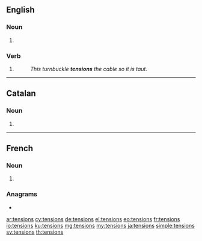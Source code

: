 ==English==

===Noun===
{{head|en|noun plural form}}

# {{plural of|tension|lang=en}}

===Verb===
{{head|en|verb form}}

# {{en-third-person singular of|tension}}
#: ''This turnbuckle '''tensions''' the cable so it is taut.''

----
==Catalan==

===Noun===
{{head|ca|noun form}}

# {{plural of|tensió|lang=ca}}
----

==French==

===Noun===
{{head|fr|noun plural form|g=f}}

# {{plural of|tension|lang=fr}}

===Anagrams===
* {{l|fr|sentions}}

[[ar:tensions]]
[[cy:tensions]]
[[de:tensions]]
[[el:tensions]]
[[eo:tensions]]
[[fr:tensions]]
[[io:tensions]]
[[ku:tensions]]
[[mg:tensions]]
[[my:tensions]]
[[ja:tensions]]
[[simple:tensions]]
[[sv:tensions]]
[[th:tensions]]